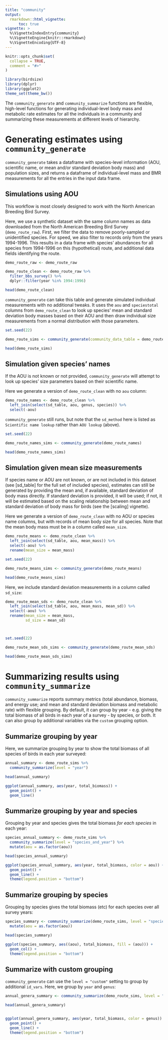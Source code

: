 ```yaml
---
title: "community"
output: 
  rmarkdown::html_vignette:
      toc: true
vignette: >
  %\VignetteIndexEntry{community}
  %\VignetteEngine{knitr::rmarkdown}
  %\VignetteEncoding{UTF-8}
---
```


```r
knitr::opts_chunk$set(
  collapse = TRUE,
  comment = "#>"
)
```

```r
library(birdsize)
library(dplyr)
library(ggplot2)
theme_set(theme_bw())
```

The `community_generate` and `community_summarize` functions are flexible, high-level functions for generating individual-level body mass and metabolic rate estimates for all the individuals in a community and summarizing these measurements at different levels of hierarchy.


# Generating estimates using `community_generate`

`community_generate` takes a dataframe with species-level information (AOU, scientific name, or mean and/or standard deviation body mass) and population sizes, and returns a dataframe of individual-level mass and BMR measurements for all the entries in the input data frame. 

## Simulations using AOU 

This workflow is most closely designed to work with the North American Breeding Bird Survey. 

Here, we use a synthetic dataset with the same column names as data downloaded from the North American Breeding Bird Survey (`demo_route_raw`). First, we filter the data to remove poorly-sampled or unidentified species. For speed, we also filter to records only from the years 1994-1996. This results in a data frame with species' abundances for all species from 1994-1996 on this (hypothetical) route, and additional data fields identifying the route.


```r

demo_route_raw <- demo_route_raw

demo_route_clean <- demo_route_raw %>%
  filter_bbs_survey() %>%
  dplyr::filter(year %in% 1994:1996)

head(demo_route_clean)
```

`community_generate` can take this table and generate simulated individual measurements with no additional tweaks. It uses the `aou` and `speciestotal` columns from `demo_route_clean` to look up species' mean and standard deviation body masses based on their AOU and then draw individual size measurements from a normal distribution with those parameters. 

```r
set.seed(22)

demo_route_sims <- community_generate(community_data_table = demo_route_clean)

head(demo_route_sims)
```


## Simulation given species' names

If the AOU is not known or not provided, `community_generate` will attempt to look up species' size parameters based on their scientific name.

Here we generate a version of `demo_route_clean` with no `aou` column:

```r

demo_route_names <- demo_route_clean %>%
  left_join(select(sd_table, aou, genus, species)) %>%
  select(-aou)

```

`community_generate` still runs, but note that the `sd_method` here is listed as `Scientific name lookup` rather than `AOU lookup` (above). 

```r

set.seed(22)

demo_route_names_sims <- community_generate(demo_route_names)

head(demo_route_names_sims)

```


## Simulation given mean size measurements

If species name or AOU are not known, or are not included in this dataset (see [sd_table] for the full set of included species), estimates can still be generated by providing the mean and, if available, standard deviation of body mass directly. If standard deviation is provided, it will be used; if not, it will be estimated based on the scaling relationship between mean and standard deviation of body mass for birds (see the [scaling] vignette).

Here we generate a version of `demo_route_clean` with no AOU or species name columns, but with records of mean body size for all species. Note that the mean body mass must be in a column called `mean_size`. 

```r

demo_route_means <- demo_route_clean %>%
  left_join(select(sd_table, aou, mean_mass)) %>%
  select(-aou) %>%
  rename(mean_size = mean_mass)

set.seed(22)

demo_route_means_sims <- community_generate(demo_route_means)

head(demo_route_means_sims)


```

Here, we include standard deviation measurements in a column called `sd_size`: 

```r

demo_route_mean_sds <- demo_route_clean %>%
  left_join(select(sd_table, aou, mean_mass, mean_sd)) %>%
  select(-aou) %>%
  rename(mean_size = mean_mass,
         sd_size = mean_sd)



set.seed(22)

demo_route_mean_sds_sims <- community_generate(demo_route_mean_sds)

head(demo_route_mean_sds_sims)

```


# Summarizing results using `community_summarize`

`community_summarize` reports summary metrics (total abundance, biomass, and energy use; and mean and standard deviation biomass and metabolic rate) with flexible grouping. By default, it can group by year - e.g. giving the total biomass of all birds in each year of a survey - by species, or both. It can also group by additional variables via the `custom` grouping option.

## Summarize grouping by year

Here, we summarize grouping by year to show the total biomass of all species of birds in each year surveyed:

```r

annual_summary <- demo_route_sims %>%
  community_summarize(level = "year")

head(annual_summary)

ggplot(annual_summary, aes(year, total_biomass)) + 
  geom_point() +
  geom_line()
```

## Summarize grouping by year and species

Grouping by year and species gives the total biomass _for each species_ in each year:

```r


species_annual_summary <- demo_route_sims %>%
  community_summarize(level = "species_and_year") %>%
  mutate(aou = as.factor(aou))

head(species_annual_summary)

ggplot(species_annual_summary, aes(year, total_biomass, color = aou)) + 
  geom_point() +
  geom_line() +
  theme(legend.position = "bottom")
```

## Summarize grouping by species

Grouping by species gives the total biomass (etc) for each species over all survey years:

```r

species_summary <- community_summarize(demo_route_sims, level = "species") %>%
  mutate(aou = as.factor(aou))

head(species_summary)

ggplot(species_summary, aes((aou), total_biomass, fill = (aou))) + 
  geom_col() +
  theme(legend.position = "bottom")

```

## Summarize with custom grouping

`community_generate` can use the `level = "custom"` setting to group by additional `id_vars`. Here, we group by `year` and `genus`:


```r

annual_genera_summary <- community_summarize(demo_route_sims, level = "custom", id_vars = c("year", "genus")) 

head(annual_genera_summary)


ggplot(annual_genera_summary, aes(year, total_biomass, color = genus)) + 
  geom_point() +
  geom_line() +
  theme(legend.position = "bottom")
```

